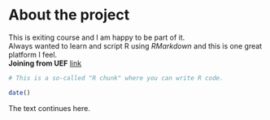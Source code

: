 
# About the project

  This is exiting course and I am happy to be part of it.  
  Always wanted to learn and script R using _RMarkdown_ and this is one great platform I feel.  
  **Joining from UEF**
[link](https://github.com/nivedhithaajith/IODS-project)

```r
# This is a so-called "R chunk" where you can write R code.

date()

```
The text continues here.

